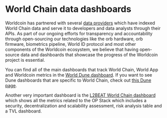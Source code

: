 # World Chain data dashboards

Worldcoin has partnered with several [data providers](/world-chain/providers/data) which have indexed World Chain data and serve it to
developers and data analysts through their APIs. As part of our ongoing efforts for transparency and accountability through open-sourcing
our technologies like the orb hardware, orb firmware, biometrics pipeline, World ID protocol and most other components of the Worldcoin ecosystem,
we believe that having open-source data and dashboards that showcase the progress of the Worldcoin project is essential. 

You can find all of the main dashboards that track World Chain, World App and Worldcoin metrics in the [World Dune dashboard](https://dune.com/world/world). 
If you want to see Dune dashboards that are specific to World Chain, check out [this Dune page](https://dune.com/blockchains/worldchain). 

Another very important dashboard is the [L2BEAT World Chain dashboard](https://l2beat.com/scaling/projects/world) which shows all the metrics related to the OP Stack which includes a security,
decentralization and scalability assessment, risk analysis table and a TVL dashboard.